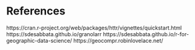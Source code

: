 # References {-}

https://cran.r-project.org/web/packages/httr/vignettes/quickstart.html
https://sdesabbata.github.io/granolarr
https://sdesabbata.github.io/r-for-geographic-data-science/
https://geocompr.robinlovelace.net/
